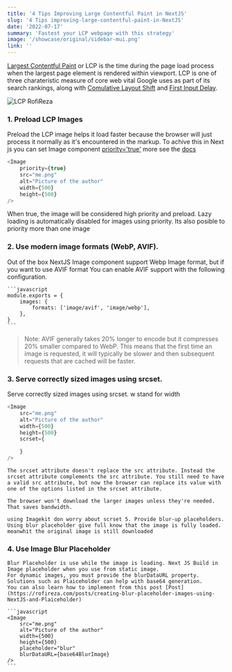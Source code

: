 ```yaml
---
title: '4 Tips Improving Large Contentful Paint in NextJS'
slug: '4 Tips improving-large-contentful-paint-in-NextJS'
date: '2022-07-17'
summary: 'Fastest your LCP webpage with this strategy'
image: '/showcase/original/sidebar-mui.png'
link: ''
---
```


[Largest Contentful Paint](https://web.dev/lcp/) or LCP is the time during the page load process when the largest page element is rendered within viewport. LCP is one of three charateristic
measure of core web vital Google uses as part of its search rankings, along with
[Comulative Layout Shift](https://web.dev/cls/)
and
[First Input Delay](https://web.dev/fid/).

![LCP RofiReza](https://ik.imagekit.io/rofireza/Blog/lCP_rofireza_ExtOAUpvR.jpg?ik-sdk-version=javascript-1.4.3&updatedAt=1662420126178)

### 1. Preload LCP Images

Preload the LCP image helps it load faster because the browser will just process it normally as it's encountered in the markup.
To achive this in Next js you can set Image component [priority='true'](https://nextjs.org/docs/api-reference/next/image#priority) more see the [docs](https://nextjs.org/docs/api-reference/next/image#priority)

```javascript
<Image
    priority={true}
    src="me.png"
    alt="Picture of the author"
    width={500}
    height={500}
/>
```

When true, the image will be considered high priority and preload. Lazy loading is automatically disabled for images using priority. Its also posible to priority more than one image

### 2. Use modern image formats (WebP, AVIF).

Out of the box NextJS Image component support
Webp Image format, but if you want to use AVIF format You can enable AVIF support with the following configuration.

    ```javascript
    module.exports = {
        images: {
            formats: ['image/avif', 'image/webp'],
        },
    }
    ```

> Note: AVIF generally takes 20% longer to encode but it compresses 20% smaller compared to WebP. This means that the first time an image is requested, it will typically be slower and then subsequent requests that are cached will be faster.

### 3. Serve correctly sized images using srcset.

Serve correctly sized images using srcset.
w stand for width

```javascript
<Image
    src="me.png"
    alt="Picture of the author"
    width={500}
    height={500}
    scrset={

    }
/>
```

    The srcset attribute doesn't replace the src attribute. Instead the srcset attribute complements the src attribute. You still need to have a valid src attribute, but now the browser can replace its value with one of the options listed in the srcset attribute.

    The browser won't download the larger images unless they're needed. That saves bandwidth.

    using Imagekit don worry about scrset 5. Provide blur-up placeholders.
    Using blur placeholder give full know that the image is fully loaded. meanwhit the original image is still downloaded

### 4. Use Image Blur Placeholder

    Blur Placeholder is use while the image is loading. Next JS Build in Image placeholder when you use from static image.
    For dynamic images, you must provide the blurDataURL property. Solutions such as Plaiceholder can help with base64 generation.
    You can also learn how to implement from this post [Post](https://rofireza.com/posts/creating-blur-placeholder-images-using-NextJS-and-Plaiceholder)

    ```javascript
    <Image
        src="me.png"
        alt="Picture of the author"
        width={500}
        height={500}
        placeholder="blur"
        blurDataURL={base64BlurImage}
    />
    ```
